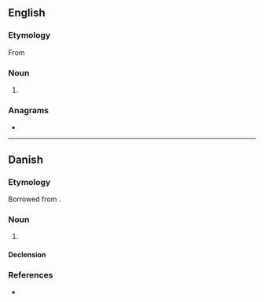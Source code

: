 {{also|Metier|métier}}
==English==

===Etymology===
From {{etyl|fr|en}} {{m|fr|métier}}

===Noun===
{{en-noun}}

# {{alternative spelling of|métier|lang=en}}

===Anagrams===
* {{anagrams|en|reemit|retime|reëmit|tremie}}

----

==Danish==

===Etymology===
Borrowed from {{bor|da|fr|métier|notext=1}}.

===Noun===
{{da-noun|en|er}}

# {{rfdef|lang=da}}

====Declension====
{{da-noun-infl|en|er}}

===References===
* {{R:Den Danske Ordbog}}
